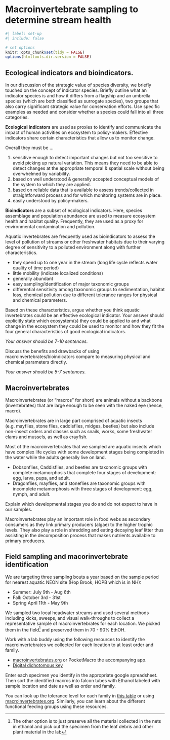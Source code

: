 
# Macroinvertebrate sampling to determine stream health

```r
#| label: set-up
#| include: false

# set options
knitr::opts_chunk$set(tidy = FALSE)
options(htmltools.dir.version = FALSE)

```


## Ecological indicators and bioindicators.

::: {.callout-tip title="Consider this"}

In our discussion of the strategic value of species diversity, we briefly touched on the concept of indicator species. Briefly outline what an indicator species is and how it differs from a flagship and an umbrella species (which are both classified as surrogate species), two groups that also carry significant strategic value for conservation efforts. Use specific examples as needed and consider whether a species could fall into all three categories.

:::

**Ecological indicators** are used as proxies to identify and communicate the impact of human activities on ecosystem to policy-makers. Effective indicators share certain characteristics that allow us to monitor change.

Overall they must be …

1. sensitive enough to detect important changes but not too sensitive to avoid picking up natural variation. This means they need to be able to detect changes at the appropriate temporal & spatial scale without being overwhelmed by variability.
2. based on well understood & generally accepted conceptual models of the system to which they are applied.
3. based on reliable data that is available to assess trends/collected in straightforward process and for which monitoring systems are in place.
4. easily understood by policy-makers.

**Bioindicators** are a subset of ecological indicators. Here, species assemblage and population abundance are used to measure ecosystem health and habitat quality. Frequently, they are used as a proxy for environmental contamination and pollution. 

Aquatic invertebrates are frequently used as bioindicators to assess the level of pollution of streams or other freshwater habitats due to their varying degree of sensitivity to a polluted environment along with further characteristics.

* they spend up to one year in the stream (long life cycle reflects water quality of time period)
* little mobility (indicate localized conditions)
* generally abundant
* easy sampling/identification of major taxonomic groups
* differential sensitivity among taxonomic groups to sedimentation, habitat loss, chemical pollution due to different tolerance ranges for physical and chemical parameters.

::: {.callout-tip title="Consider this"}

Based on these characteristics, argue whether you think aquatic invertebrates could be an effective ecological indicator. Your answer should explicitly state which ecosystem(s) they could be applied to and what change in the ecosystem they could be used to monitor and how they fit the four general characteristics of good ecological indicators. 

*Your answer should be 7-10 sentences.*

:::

::: {.callout-tip title="Consider this"}

Discuss the benefits and drawbacks of using macroinvertebrates/bioindicators compare to measuring physical and chemical parameters directly. 

*Your answer should be 5-7 sentences.*

:::



## Macroinvertebrates

Macroinvertebrates (or "macros" for short) are animals without a backbone (invertebrates) that are large enough to be seen with the naked eye (hence, macro).

Macroinvertebrates are in large part comprised of aquatic insects (e.g. mayflies, stone flies, caddisflies, midges, beetles) but also include non-insect orders and classes such as snails, works, some freshwater clams and mussels, as well as crayfish.

Most of the macroinvertebrates that we sampled are aquatic insects which have complex life cycles with some development stages being completed in the water while the adults generally live on land.

* Dobsonflies, Caddisflies, and beetles are taxonomic groups with complete metamorphosis that complete four stages of development: egg, larva, pupa, and adult.
* Dragonflies, mayflies, and stoneflies are taxonomic groups with incomplete metamorphosis with three stages of development: egg, nymph, and adult.

::: {.callout-tip title="Consider this"}

Explain which developmental stages you do and do not expect to have in our samples.

:::

Macroinvertebrates play an important role in food webs as secondary consumers as they link primary producers (algae) to the higher trophic levels. They also play a role in shredding and eating decaying leaf litter thus assisting in the decomposition process that makes nutrients available to primary producers.


## Field sampling and macorinvertebrate identification

We are targeting three sampling bouts a year based on the sample period for nearest aquatic NEON site (Hop Brook, HOPB which is in NH):

* Summer: July 9th - Aug 6th
* Fall: October 3rd - 31st
* Spring April 11th - May 9th


We sampled two local headwater streams and used several methods including kicks, sweeps, and visual walk-throughs to collect a representative sample of macroinvertebrates for each location. We picked them in the field^[The other option is to just preserve all the material collected in the nets in ethanol and pick out the specimen from the leaf debris and other plant material in the lab] and preserved them in 70 - 90% EthOH.

Work with a lab buddy using the following resources to identify the macroinvertebrates we collected for each location to at least order and family.

* [macroinvertebrates.org](https://www.macroinvertebrates.org/key/) or PocketMacro the accompanying app.
* [Digital dichotomous key](http://cfb.unh.edu/StreamKey/html/begin.html)

Enter each specimen you identify in the appropriate google spreadsheet. Then sort the identified macros into falcon tubes with Ethanol labeled with sample location and date as well as order and family. 

You can look up the tolerance level for each family in [this table](http://lakes.chebucto.org/ZOOBENTH/BENTHOS/tolerance.html#family) or using [macroinvertebrates.org](https://www.macroinvertebrates.org/key/). Similarly, you can learn about the different functional feeding groups using these resources.
